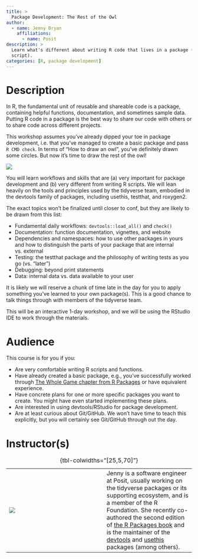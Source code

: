 ```yaml
---
title: >
  Package Development: The Rest of the Owl
author:
  - name: Jenny Bryan
    affiliations:
      - name: Posit
description: >
  Learn what's different about writing R code that lives in a package (vs. a
  script).
categories: [R, package development]
---
```


# Description

In R, the fundamental unit of reusable and shareable code is a package, containing helpful functions, documentation, and sometimes sample data.
Putting R code in a package is the best way to share our code with others or to share code across different projects.

This workshop assumes you've already dipped your toe in package development, i.e. that you've managed to create a basic package and pass `R CMD check`.
In terms of "How to draw an owl", you've definitely drawn some circles.
But now it's time to draw the rest of the owl!

![](https://i.kym-cdn.com/photos/images/original/000/572/078/d6d.jpg)

You will learn workflows and skills that are (a) very important for package development and (b) very different from writing R scripts.
We will lean heavily on the tools and principles used by the tidyverse team, embodied in the devtools family of packages, including usethis, testthat, and roxygen2.

The exact topics won't be finalized until closer to conf, but they are likely to be drawn from this list:

-   Fundamental daily workflows: `devtools::load_all()` and `check()`
-   Documentation: function documentation, vignettes, and website
-   Dependencies and namespaces: how to use other packages in yours and how to distinguish the parts of your package that are internal vs. external
-   Testing: the testthat package and the philosophy of writing tests as you go (vs. "later")
-   Debugging: beyond print statements
-   Data: internal data vs. data available to your user

It is likely we will reserve a chunk of time late in the day for you to apply something you've learned to your own package(s).
This is a good chance to talk things through with members of the tidyverse team.

This will be an interactive 1-day workshop, and we will be using the RStudio IDE to work through the materials.

# Audience

This course is for you if you:

-   Are very comfortable writing R scripts and functions.
-   Have already created a basic package, e.g., you've successfully worked through [The Whole Game chapter from R Packages](https://r-pkgs.org/whole-game.html) or have equivalent experience.
-   Have concrete plans for one or more specific packages you want to create. You might have even started implementing these plans.
-   Are interested in using devtools/RStudio for package development.
-   Are at least curious about Git/GitHub. We won't have time to teach this explicitly, but you will certainly see Git/GitHub through out the day.

# Instructor(s)

|                              |     |                                                                                                                                                                                                                                                                                                                                                                                      |
|-------------------|-------------------|----------------------------------|
| ![](images/jenny-bryan.jpeg) |     | Jenny is a software engineer at Posit, usually working on the tidyverse packages or its supporting ecosystem, and is a member of the R Foundation. She recently co-authored the second edition of [the R Packages book](https://r-pkgs.org/) and is the maintainer of the [devtools](https://devtools.r-lib.org/) and [usethis](https://usethis.r-lib.org/) packages (among others). |

: {tbl-colwidths="\[25,5,70\]"}
